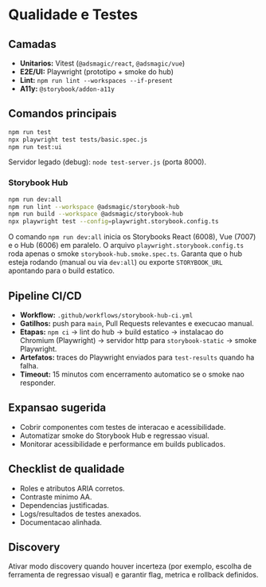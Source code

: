 
<Meta title="Operacoes/Qualidade e Testes" />

# Qualidade e Testes

## Camadas

- **Unitarios:** Vitest (`@adsmagic/react`, `@adsmagic/vue`)
- **E2E/UI:** Playwright (prototipo + smoke do hub)
- **Lint:** `npm run lint --workspaces --if-present`
- **A11y:** `@storybook/addon-a11y`

## Comandos principais

```bash
npm run test
npx playwright test tests/basic.spec.js
npm run test:ui
```

Servidor legado (debug): `node test-server.js` (porta 8000).

### Storybook Hub

```bash
npm run dev:all
npm run lint --workspace @adsmagic/storybook-hub
npm run build --workspace @adsmagic/storybook-hub
npx playwright test --config=playwright.storybook.config.ts
```

O comando `npm run dev:all` inicia os Storybooks React (6008), Vue (7007) e o Hub (6006) em paralelo. O arquivo `playwright.storybook.config.ts` roda apenas o smoke `storybook-hub.smoke.spec.ts`. Garanta que o hub esteja rodando (manual ou via `dev:all`) ou exporte `STORYBOOK_URL` apontando para o build estatico.

## Pipeline CI/CD

- **Workflow:** `.github/workflows/storybook-hub-ci.yml`
- **Gatilhos:** push para `main`, Pull Requests relevantes e execucao manual.
- **Etapas:** `npm ci` → lint do hub → build estatico → instalacao do Chromium (Playwright) → servidor http para `storybook-static` → smoke Playwright.
- **Artefatos:** traces do Playwright enviados para `test-results` quando ha falha.
- **Timeout:** 15 minutos com encerramento automatico se o smoke nao responder.

## Expansao sugerida

- Cobrir componentes com testes de interacao e acessibilidade.
- Automatizar smoke do Storybook Hub e regressao visual.
- Monitorar acessibilidade e performance em builds publicados.

## Checklist de qualidade

- Roles e atributos ARIA corretos.
- Contraste minimo AA.
- Dependencias justificadas.
- Logs/resultados de testes anexados.
- Documentacao alinhada.

## Discovery

Ativar modo discovery quando houver incerteza (por exemplo, escolha de ferramenta de regressao visual) e garantir flag, metrica e rollback definidos.
